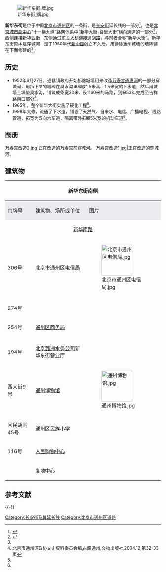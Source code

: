 {{coord|39.907504|N|116.663800|E|type:landmark|display=title}}
{{Infobox China Road
|路牌类型 = Beijing
|中文道路名称 = 新华东街
|道路名称拼音 = XIN HUA DONG St
|道路方向 = WE
|图片=新华东街.jpg
|图片说明=新华东街
|道路属性 = 
|道路总长度 =
|规划总长度 =
|已通车长度 =
|车速限制 = 
|行车线数量 = 
|所在地区 = [[北京市|北京市]][[通州区_(北京市)|通州区]]
|起点 = 新华南北路
|终点 = [[京杭大运河|京杭大运河]]
|道路命名日期=
|命名缘由 = 
|道路旧名=
|道路动工日期=
|通车日期=1950年代
|相连路段 = 
|路段主要建筑 =
}}
[[File:新华东街_牌.jpg|thumb]]

'''新华东街'''是位于中国[[北京市|北京市]][[通州区_(北京市)|通州区]]的一条街，是[[长安街|长安街]]延长线的一部分<ref>{{cite web |author1=通州区政府 |title=市 政 建 设 |url=http://zhengfu.bjtzh.gov.cn/bjtz/fzx/2008-04/01/content_1062988.shtml |accessdate=2020-12-01 |date=2008-04-01}}</ref>，也是[[北京城市副中心|北京城市副中心]]“十一横九纵”路网体系中“新华大街-召里大街”横向通道的一部分<ref name="副中心十四五">{{cite wikisource
 | author    = 北京市通州区发展和改革委员会
 | authorlink    = 北京市通州区发展和改革委员会
 | wslink       = 北京城市副中心（通州区）国民经济和社会发展第十四个五年规划和二〇三五年远景目标纲要
 | wslanguage   = zh
 | title   = 北京城市副中心（通州区）国民经济和社会发展第十四个五年规划和二〇三五年远景目标纲要
}}</ref>，西侧连接[[新华西街|新华西街]]，东侧通过[[东关大桥|东关大桥]]连接[[通胡路|通胡路]]，与前者合称“新华大街”。新华东街原本是穿城河，是于1950年代[[新中国|新中国]]创立不久后，用拆除通州城墙的墙砖铺在下面修建的<ref name="古韻通州" />。

== 历史 ==
* 1952年6月27日，通县镇政府开始拆除城墙用来改造[[萬壽宫_(順天府通州)|万寿宫]][[通惠河|通惠河]]的一部分穿城河，用拆下来的城砖在臭水沟里砌成1.5米高、1.5米宽的下水道，然后用城墙土填垫臭水沟，铺筑成条宽30米、长1160米的马路，到1953年完成至吉祥路南口部分<ref name="古韻通州" >北京市通州区政协文史资料委员会编,古韻通州,文物出版社,2004.12,第32-33页</ref>。
* 1965年，整个新华大街实施了硬化工程<ref name="古韻通州" />。
* 1998年大修，疏通了下水道，铺设了天然气、自来水、电缆、广播电视、线路管道，拓宽为双向六车道，隔离带外拓展5米宽的机动车道<ref name="古韻通州" />。

== 图册 ==
<gallery>
万寿宫改造2.jpg|正在改造的万寿宫前穿城河。
万寿宫改造1.jpg|正在改造的穿城河。
</gallery>

== 建筑物 ==
{{clear}}
{| class="wikitable" 
|- style="font-weight:bold; text-align:center;"
! colspan=3|新华东街南侧 !! rowspan=13| [[新华西街|↑<br />西]]<br /><br /><br /><br />新<br />华<br />东<br />街<br /><br /><br /><br />[[通胡大街|东<br />↓]] !! colspan=3|新华东街北侧
|- style="font-weight:bold; text-align:center;"
| style="vertical-align:middle; background-color:#EAECF0; color:#202122;" | 门牌号
| style="vertical-align:middle; background-color:#EAECF0; color:#202122;" | 建筑物、场所或单位
| style="vertical-align:middle; background-color:#EAECF0; color:#202122;" | 图片
| style="background-color:#EAECF0; color:#202122;" | 图片
| style="background-color:#EAECF0; color:#202122;" | 建筑物、场所或单位
| style="background-color:#EAECF0; color:#202122;" | 门牌号
|-
| colspan="3" | <center>[[新华南路_(北京市)|新华南路]]</center>
| colspan="3" | <center>[[新华北路_(北京市)|新华北路]]</center>
|-
| 306号
| [[北京市通州区电信局|北京市通州区电信局]]
| [[File:北京市通州区电信局.jpg|100px]]
| [[File:京杭府.jpg|100px]]
| [[京杭府|京杭府]]
| 289号
|-
| 
| 
| 
| 
| [[北京通州希尔顿酒店|北京通州希尔顿酒店]]
| 289号
|-
| 274号
| 
| 
| 
| [[通州区体育场_(北京市)|通州区体育场]]
| 
|-
| 254号
| [[通州区商务局|通州区商务局]]
| 
| [[File:贡院小学.jpg|100px]]
| [[贡院小学|贡院小学]]
| 西海子西路1号
|-
| 
| 
| 
| 
| [[通州宾馆|通州宾馆]]（在建）
| 吉祥路13号
|-
| 194号
| [[北京潞洲水务公司|北京潞洲水务公司]]新华东街营业厅
| 
| rowspan="2" | 
| rowspan="2" | [[中国北京人力资源服务产业园通州园区|中国北京人力资源服务产业园通州园区]]
| rowspan="2" | 11号
|-
| 西大街9号
| [[通州博物馆|通州博物馆]]
| [[File:通州博物馆.jpg|100px]]
|-
| 回民胡同45号
| [[通州区民族小学|通州区民族小学]]
| 
| rowspan="2" | 
| rowspan="2" | [[绿地中央城|绿地中央城]]（在建）
| rowspan="2" | 
|-
| 116号
| [[人民购物中心|人民购物中心]]
| 
|-
| 
| [[复地中心|复地中心]]
| 
| 
| [[运河ONE|运河ONE]]（在建）
| 
|}

{{通州城池圖}}
{{北京城市副中心“十一横九纵”路网体系}}

== 参考文献 ==
{{Reflist}}

{{-}}
{{长安街}}

[[Category:长安街及其延长线|Category:长安街及其延长线]]
[[Category:北京市通州区道路|Category:北京市通州区道路]]